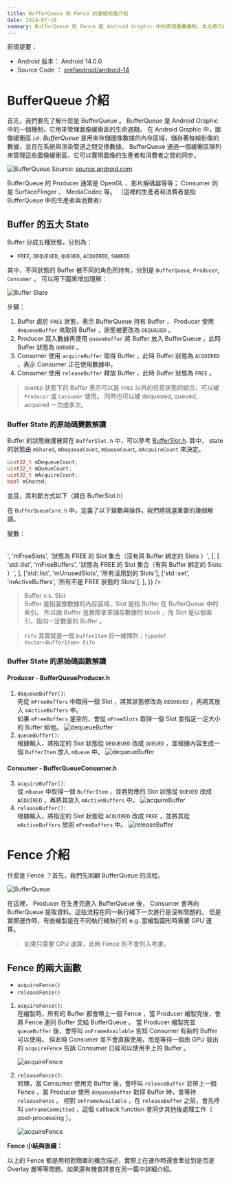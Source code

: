 ```yaml
---
title: BufferQueue 和 Fence 的基礎知識介紹
date: 2024-07-18
summary: BufferQueue 和 Fence 是 Android Graphic 中的兩個重要機制，本文將介紹 BufferQueue 的概念與簡述 Fence 機制的運作。
---
```


前情提要：

- Android 版本： Android 14.0.0
- Source Code ： [xrefandroid/android-14](http://xrefandroid.com/android-14.0.0_r21/)

# BufferQueue 介紹

首先，我們要先了解什麼是 BufferQueue 。 BufferQueue 是 Android Graphic 中的一個機制，它用來管理圖像緩衝區的生命週期。
在 Android Graphic 中，圖像緩衝區 _i.e. BufferQueue_ 是用來存儲圖像數據的內存區域，儲存著每幀影像的數據，並且在系統與渲染管道之間交換數據。
BufferQueue 通過一個緩衝區隊列來管理這些圖像緩衝區，它可以實現圖像的生產者和消費者之間的同步。

![BufferQueue](/images/bufferqueue-and-fence/bufferqueue-official.png)
Source: [source.android.com](https://source.android.com/static/docs/core/graphics/images/bufferqueue.png)

BufferQueue 的 Producer 通常是 OpenGL 、影片解碼器等等； Consumer 則是 SurfaceFlinger 、 MediaCodec 等。
（這裡的生產者和消費者是指 BufferQueue 中的生產者與消費者）

## Buffer 的五大 State

Buffer 分成五種狀態，分別為：

- `FREE`, `DEQUEUED`, `QUEUED`, `ACQUIRED`, `SHARED`

其中，不同狀態的 Buffer 被不同的角色所持有，分別是 `BufferQueue`, `Producer`, `Consumer` 。
可以用下圖來增加理解：

<Image
  src="/images/bufferqueue-and-fence/bufferstate-white.png"
  alt="Buffer State"
  height={250}
/>

步驟：

1. Buffer 處於 `FREE` 狀態，表示 BufferQueue 持有 Buffer ， Producer 使用 `dequeueBuffer` 來取得 Buffer ，狀態被更改為 `DEQUEUED` 。
2. Producer 寫入數據再使用 `queueBuffer` 將 Buffer 放入 BufferQueue ，此時 Buffer 狀態為 `QUEUED` 。
3. Consumer 使用 `acquireBuffer` 取得 Buffer ，此時 Buffer 狀態為 `ACQUIRED` ，表示 Consumer 正在使用數據中。
4. Consumer 使用 `releaseBuffer` 釋放 Buffer ，此時 Buffer 狀態為 `FREE` 。

> `SHARED` 狀態下的 Buffer 表示可以是 `FREE` 以外的任意狀態的組合，可以被 `Producer` 或 `Consumer` 使用。
> 同時也可以被 dequeued, queued, acquired 一次或多次。

### Buffer State 的原始碼變數解讀

Buffer 的狀態維護被寫在 `BufferSlot.h` 中，可以參考 [BufferSlot.h](http://xrefandroid.com/android-14.0.0_r21/xref/frameworks/native/libs/gui/include/gui/BufferSlot.h).
其中， state 的狀態由 `mShared`, `mDequeueCount`, `mQueueCount`, `mAcquireCount` 來決定。

```cpp
uint32_t mDequeueCount;
uint32_t mQueueCount;
uint32_t mAcquireCount;
bool mShared;
```

並且，其判斷方式如下（摘自 BufferSlot.h）

<Table
  data={{
    headers: ['', 'mShared', 'mDequeueCount', 'mQueueCount', 'mAcquireCount'],
    rows: [
      ['FREE', 'false', '0', '0', '0'],
      ['DEQUEUED', 'false', '1', '0', '0'],
      ['QUEUED', 'false', '0', '1', '0'],
      ['ACQUIRED', 'false', '0', '0', '1'],
      ['SHARED', 'true', 'any', 'any', 'any'],
    ],
  }}
/>

在 `BufferQueueCore.h` 中，定義了以下變數與操作。我們將挑選重要的幾個解讀。

變數：

<Table
  data={{
    headers: ['型別', '變數', '描述'],
    rows: [
      ['Fifo', 'mQueue', '用來儲存 Buffer 的 FIFO 隊列'],
      ['BufferQueueDefs::SlotsType', 'mSlots', '用來儲存 Buffer 的 Slot'],
      [
        'std::set<int>',
        'mFreeSlots',
        '狀態為 FREE 的 Slot 集合（沒有與 Buffer 綁定的 Slots ）',
      ],
      [
        'std::list<int>',
        'mFreeBuffers',
        '狀態為 FREE 的 Slot 集合（有與 Buffer 綁定的 Slots ）',
      ],
      ['std::list<int>', 'mUnusedSlots', '所有沒用到的 Slots'],
      ['std::set<int>', 'mActiveBuffers', '所有不是 FREE 狀態的 Slots'],
    ],
  }}
/>

> Buffer v.s. Slot  
> Buffer 是指圖像數據的內存區域，Slot 是指 Buffer 在 BufferQueue 中的索引。
> 所以說 Buffer 是實際拿來儲存數據的 block ，而 Slot 是以個索引，指向一定數量的 Buffer 。

> `Fifo` 其實就是一個 `BufferItem` 的一維陣列：`typedef Vector<BufferItem> Fifo`

### Buffer State 的原始碼函數解讀

#### Producer - BufferQueueProducer.h

1. `dequeueBuffer()`:  
   先從 `mFreeBuffers` 中取得一個 Slot ，將其狀態修改為 `DEQUEUED` ，再將其放入 `mActiveBuffers` 中。  
   如果 `mFreeBuffers` 是空的，會從 `mFreeSlots` 取得一個 Slot 並指定一定大小的 Buffer 給他。
   <Image
     src="/images/bufferqueue-and-fence/dequeuebuffer-white.png"
     alt="dequeueBuffer"
     height={300}
   />
2. `queueBuffer()`:  
   根據輸入，將指定的 Slot 狀態從 `DEQUEUED` 改成 `QUEUED` ，並根據內容生成一個 `BufferItem` 放入 `mQueue` 中。
   <Image
     src="/images/bufferqueue-and-fence/queuebuffer-white.png"
     alt="dequeueBuffer"
     height={300}
   />

#### Consumer - BufferQueueConsumer.h

3. `acquireBuffer()`:  
   從 `mQueue` 中取得一個 `BufferItem` ，並將對應的 Slot 狀態從 `QUEUED` 改成 `ACQUIRED` ，再將其放入 `mActiveBuffers` 中。
   <Image
     src="/images/bufferqueue-and-fence/acquirebuffer-white.png"
     alt="acquireBuffer"
     height={300}
   />
4. `releaseBuffer()`:  
   根據輸入，將指定的 Slot 狀態從 `ACQUIRED` 改成 `FREE` ，並將其從 `mActiveBuffers` 放回 `mFreeBuffers` 中。
   <Image
     src="/images/bufferqueue-and-fence/releasebuffer-white.png"
     alt="releaseBuffer"
     height={300}
   />

# Fence 介紹

什麼是 Fence ？首先，我們先回顧 BufferQueue 的流程。

![BufferQueue](/images/bufferqueue-and-fence/bufferqueue-official.png)

在這裡， Producer 在生產完進入 BufferQueue 後， Consumer 會再向 BufferQueue 提取資料。這些流程在同一執行緒下一次進行是沒有問題的。
但是實際運作時，有些繪製是在不同執行緒執行的 e.g. 當繪製圖形時需要 GPU 運算。

> 如果只需要 CPU 運算，此時 Fence 則不會列入考慮。

## Fence 的兩大函數

- `acquireFence()`
- `releaseFence()`

1. `acquireFence()`:  
   在繪製時，所有的 Buffer 都會帶上一個 Fence ，當 Producer 繪製完後，會將 Fence 連同 Buffer 交給 BufferQueue 。
   當 Producer 繪製完並 `queueBuffer` 後，會呼叫 `onFrameAvailable` 告知 Consumer 有新的 Buffer 可以使用。
   但此時 Consumer 並不會直接使用，而是等待一個由 GPU 發出的 `acquireFence` 告訴 Consumer 已經可以使用手上的 Buffer 。

   <Image
     src="/images/bufferqueue-and-fence/acquirefence-white.png"
     alt="acquireFence"
     height={300}
   />

2. `releaseFence()`:  
   同理，當 Consumer 使用完 Buffer 後，會呼叫 `releaseBuffer` 並帶上一個 Fence ，當 Producer 使用 `dequeueBuffer` 取得 Buffer 時，會等待 `releaseFence` 。
   相對 `onFrameAvailable` ，在 `releaseBuffer` 之前，會先呼叫 `onFrameCommitted` ，這個 callback function 會同步其他後處理工作（ post-processing ）。

   <Image
     src="/images/bufferqueue-and-fence/releasefence-white.png"
     alt="acquireFence"
     height={300}
   />

**Fence 小結與後續：**

以上的 Fence 都是用相對簡單的概念描述，實際上在運作時還會牽扯到是否是 Overlay 層等等問題。如果還有機會將會在另一篇中詳細介紹。
